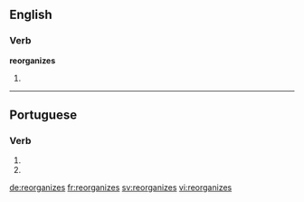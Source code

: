 ==English==

===Verb===
'''reorganizes'''

# {{en-third-person singular of|reorganize}}

----

==Portuguese==

===Verb===
{{head|pt|verb form}}

# {{conjugation of|reorganizar||2|s|present|subjunctive|lang=pt}}
# {{conjugation of|reorganizar||2|s|negative|imperative|lang=pt}}

[[de:reorganizes]]
[[fr:reorganizes]]
[[sv:reorganizes]]
[[vi:reorganizes]]